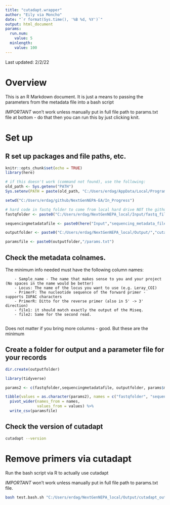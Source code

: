 ```yaml
---
title: "cutadapt.wrapper"
author: "Eily via Moncho"
date: "`r format(Sys.time(), '%B %d, %Y')`"
output: html_document
params:
  run.num:
    value: 5
  minlength:
    value: 100
---
```


Last updated: 2/2/22

# Overview 

This is an R Markdown document. It is just a means to passing the parameters from the metadata file into a bash script

*IMPORTANT* won't work unless manually put in full file path to params.txt file at bottom - do that then you can run this by just clicking knit.

# Set up

## R set up packages and file paths, etc.

```r
knitr::opts_chunk$set(echo = TRUE)
library(here)

# if this doesn't work (command not found), use the following:
old_path <- Sys.getenv("PATH")
Sys.setenv(PATH = paste(old_path, "C:/Users/erdag/AppData/Local/Programs/Python/Python39/Scripts", sep = ":"))

setwd("C:/Users/erdag/github/NextGenNEPA-EA/In_Progress")

# hard code in fastq folder to come from local hard drive NOT the github folder because the files are too big to host on Github
fastqfolder <- paste0("C:/Users/erdag/NextGenNEPA_local/Input/fastq_files","/run",params$run.num)

sequencingmetadatafile <- paste0(here("Input","sequencing_metadata_files/"),"/metadata-input-run",params$run.num, ".csv") 

outputfolder <- paste0("C:/Users/erdag/NextGenNEPA_local/Output/","cutadapt_output","/run",params$run.num,"_",format(Sys.Date(), "%Y%m%d"))

paramsfile <- paste0(outputfolder,"/params.txt")

```


## Check the metadata colnames.

The minimum info needed must have the following column names:

        - Sample_name - The name that makes sense to you and your project (No spaces in the name would be better)
        - Locus: The name of the locus you want to use (e.g. Leray_COI)
        - PrimerF: The nucleotide sequence of the forward primer - supports IUPAC characters 
        - PrimerR: Ditto for the reverse primer (also in 5' -> 3' direction)
        - file1: it should match exactly the output of the Miseq.
        - file2: Same for the second read.
        
Does not matter if you bring more columns - good. But these are the minimum

## Create a folder for output and a parameter file for your records

```r
dir.create(outputfolder)

library(tidyverse)

params2 <- c(fastqfolder,sequencingmetadatafile, outputfolder, params$minlength)

tibble(values = as.character(params2), names = c("fastqfolder", "sequencingmetadatafile", "outputfolder", "minlength")) %>% 
  pivot_wider(names_from = names,
              values_from = values) %>%
  write_csv(paramsfile)


```

## Check the version of cutadapt 

```bash
cutadapt --version
```

# Remove primers via cutadapt  

Run the bash script via R to actually use cutadapt 

*IMPORTANT* won't work unless manually put in full file path to params.txt file.

```bash
bash test.bash.sh "C:/Users/erdag/NextGenNEPA_local/Output/cutadapt_output/run5_20220221/params.txt"
```

